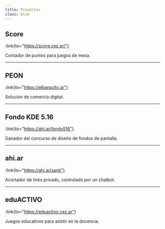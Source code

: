 ```yaml
---
title: Proyectos
class: blue
---
```


## Score
:link{to="https://score.cez.ar/"}

Contador de puntos para juegos de mesa.

---

## PEON
:link{to="https://elbarquito.ar"}

Solución de comercio digital.

---

## Fondo KDE 5.16
:link{to="https://ahi.ar/fondo516"}

Ganador del concurso de diseño de fondos de pantalla.

---

## ahi.ar
:link{to="https://ahi.ar/santi"}

Acortador de links privado, controlado por un chatbot.

---

## eduACTIVO
:link{to="https://eduactivo.cez.ar"}

Juegos educativos para asistir en la docencia.


